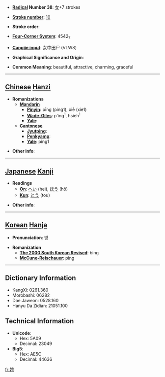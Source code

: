 * '''[[Wiktionary:Chinese radical index| Radical]] Number 38''': [[Wiktionary:Chinese radical index 女|女]]+7 strokes

* '''[[Wiktionary:Chinese total strokes index|Stroke number]]''': [[Wiktionary:Chinese total strokes index 10|10]]

* '''Stroke order''': 

* '''[[Wiktionary:Chinese four corner index|Four-Corner System]]''': 4542<sub>7</sub>

* '''[[Wiktionary:Chinese Cangjie index|Cangjie input]]''': 女中田尸 (VLWS)

* '''Graphical Significance and Origin''': 

* '''Common Meaning''': beautiful, attractive, charming, graceful

----

== [[Chinese]] [[Hanzi]] ==

* '''Romanizations'''
** '''[[Mandarin]]'''
*** '''[[Pinyin]]''': pīng (ping1), xiē (xie1)
*** '''[[Wade-Giles]]''': p'ing<sup>1</sup>, hsieh<sup>1</sup>
*** '''[[Yale]]''': 
** '''[[Cantonese]]'''
*** '''[[Jyutping]]''':
*** '''[[Penkyamp]]''': 
*** '''[[Yale]]''': ping1

* '''Other info''': 

----

== [[Japanese]] [[Kanji]] ==

* '''Readings'''
** '''[[On]]''': [[へい]] (hei), [[ほう]] (hō)
** '''[[Kun]]''': [[とう]] (tou)

* '''Other info''':  

----

== [[Korean]] [[Hanja]] ==

* '''Pronunciation''': 빙

* '''Romanization'''
** '''[[The 2000 South Korean Revised Romanization|The 2000 South Korean Revised]]''': bing
** '''[[McCune-Reischauer]]''': ping

----

== Dictionary Information ==

* KangXi: 0261.360
* Morobashi: 06282
* Dae Jaweon: 0528.160
* Hanyu Da Zidian: 21051.100

== Technical Information ==

* '''Unicode''':
** Hex: 5A09
** Decimal: 23049
* '''Big5''':
** Hex: AE5C
** Decimal: 44636

[[fr:娉]]